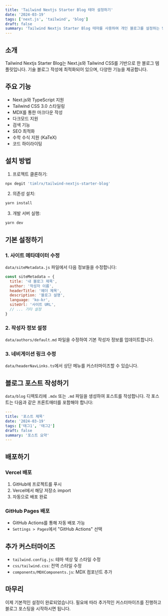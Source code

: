 ```yaml
---
title: 'Tailwind Nextjs Starter Blog 테마 설정하기'
date: '2024-03-19'
tags: ['next.js', 'tailwind', 'blog']
draft: false
summary: 'Tailwind Nextjs Starter Blog 테마를 사용하여 개인 블로그를 설정하는 방법을 알아봅니다.'
---
```


## 소개

Tailwind Nextjs Starter Blog는 Next.js와 Tailwind CSS를 기반으로 한 블로그 템플릿입니다. 기술 블로그 작성에 최적화되어 있으며, 다양한 기능을 제공합니다.

## 주요 기능

- Next.js와 TypeScript 지원
- Tailwind CSS 3.0 스타일링
- MDX를 통한 마크다운 작성
- 다크모드 지원
- 검색 기능
- SEO 최적화
- 수학 수식 지원 (KaTeX)
- 코드 하이라이팅

## 설치 방법

1. 프로젝트 클론하기:
```bash
npx degit 'timlrx/tailwind-nextjs-starter-blog'
```

2. 의존성 설치:
```bash
yarn install
```

3. 개발 서버 실행:
```bash
yarn dev
```

## 기본 설정하기

### 1. 사이트 메타데이터 수정

`data/siteMetadata.js` 파일에서 다음 정보들을 수정합니다:

```javascript
const siteMetadata = {
  title: '내 블로그 제목',
  author: '작성자 이름',
  headerTitle: '헤더 제목',
  description: '블로그 설명',
  language: 'ko-kr',
  siteUrl: '사이트 URL',
  // ... 기타 설정
}
```

### 2. 작성자 정보 설정

`data/authors/default.md` 파일을 수정하여 기본 작성자 정보를 업데이트합니다.

### 3. 네비게이션 링크 수정

`data/headerNavLinks.ts`에서 상단 메뉴를 커스터마이즈할 수 있습니다.

## 블로그 포스트 작성하기

`data/blog` 디렉토리에 `.mdx` 또는 `.md` 파일을 생성하여 포스트를 작성합니다. 각 포스트는 다음과 같은 프론트매터를 포함해야 합니다:

```yaml
---
title: '포스트 제목'
date: '2024-03-19'
tags: ['태그1', '태그2']
draft: false
summary: '포스트 요약'
---
```

## 배포하기

### Vercel 배포
1. GitHub에 프로젝트를 푸시
2. Vercel에서 해당 저장소 import
3. 자동으로 배포 완료

### GitHub Pages 배포
- GitHub Actions를 통해 자동 배포 가능
- `Settings > Pages`에서 "GitHub Actions" 선택

## 추가 커스터마이즈

- `tailwind.config.js`: 테마 색상 및 스타일 수정
- `css/tailwind.css`: 전역 스타일 수정
- `components/MDXComponents.js`: MDX 컴포넌트 추가

## 마무리

이제 기본적인 설정이 완료되었습니다. 필요에 따라 추가적인 커스터마이즈를 진행하고 블로그 포스팅을 시작하시면 됩니다.
